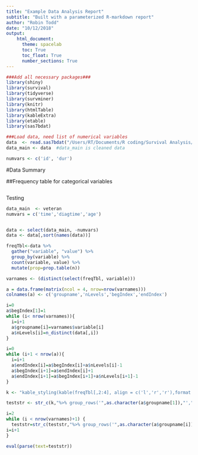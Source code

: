 ```yaml
---
title: "Example Data Analysis Report"
subtitle: "Built with a parameterized R-markdown report"
author: "Robin Todd"
date: "10/12/2018"
output:
    html_document:
      theme: spacelab
      toc: True
      toc_float: True
      number_sections: True
---
```

<style type="text/css">
div#TOC li {
    list-style:none;
    background-image:none;
    background-repeat:none;
    background-position:0; 
}
</style>

```r
###Add all necessary packages###
library(shiny)
library(survival)
library(tidyverse)
library(survminer)
library(knitr)
library(htmlTable)
library(kableExtra)
library(etable)
library(sas7bdat)
```

```r
###Load data, need list of numerical variables
data  <- read.sas7bdat("/Users/RT/Documents/R coding/Survival Analysis/myel.sas7bdat")
data_main <- data  #data_main is cleaned data

numvars <- c('id', 'dur')
```



#Data Summary

##Frequency table for categorical variables

```r
```

Testing
```r
data_main  <- veteran
numvars = c('time','diagtime','age')
```

```r
```


```r
data <- select(data_main, -numvars)
data <- data[,sort(names(data))]

freqTbl<-data %>%
  gather("variable", "value") %>%
  group_by(variable) %>%
  count(variable, value) %>%
  mutate(prop=prop.table(n))

varnames <- (distinct(select(freqTbl, variable)))

a = data.frame(matrix(ncol = 4, nrow=nrow(varnames)))
colnames(a) <- c('groupname','nLevels','begIndex','endIndex')

i=0
a$begIndex[1]=1
while (i< nrow(varnames)){
  i=i+1
  a$groupname[i]=varnames$variable[i]
  a$nLevels[i]=n_distinct(data[,i])
}

i=0
while (i+1 < nrow(a)){
  i=i+1
  a$endIndex[i]=a$begIndex[i]+a$nLevels[i]-1
  a$begIndex[i+1]=a$endIndex[i]+1
  a$endIndex[i+1]=a$begIndex[i+1]+a$nLevels[i+1]-1
}

k <- "kable_styling(kable(freqTbl[,2:4], align = c('l','r','r'),format = 'html'), 'striped', full_width = T)"

teststr <- str_c(k,"%>% group_rows('",as.character(a$groupname[1]),"',",as.character(a$begIndex[1]),",",as.character(a$endIndex[1]),", label_row_css = 'background-color: #666; color: #fff;')")

i=2
while (i < nrow(varnames)+1) {
  teststr=str_c(teststr,"%>% group_rows('",as.character(a$groupname[i]),"',",as.character(a$begIndex[i]),",",as.character(a$endIndex[i]),", label_row_css = 'background-color: #666; color: #fff;')")
i=i+1
}

eval(parse(text=teststr))
```
